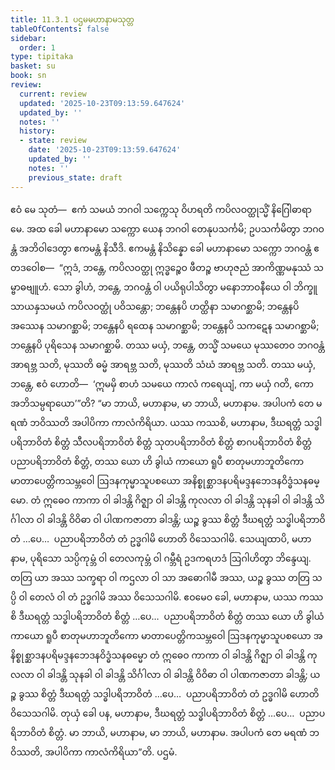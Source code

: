```yaml
---
title: 11.3.1 ပဌမမဟာနာမသုတ္တ
tableOfContents: false
sidebar:
  order: 1
type: tipitaka
basket: su
book: sn
review:
  current: review
  updated: '2025-10-23T09:13:59.647624'
  updated_by: ''
  notes: ''
  history:
  - state: review
    date: '2025-10-23T09:13:59.647624'
    updated_by: ''
    notes: ''
    previous_state: draft
---
```



<ReviewStatus review={frontmatter.review} showDetails={true} />

<HypothesisAnnotation frontmatter={frontmatter} />

<DynamicBreadcrumb />

<Division number="1017" book="sn" e="ch" v="18" p="432">

<Paragraph number="1903" book="sn">
ဧဝံ မေ သုတံ—  ဧကံ သမယံ ဘဂဝါ သက္ကေသု ဝိဟရတိ ကပိလဝတ္ထုသ္မိံ နိဂြေါဓာရာမေ. အထ ခေါ မဟာနာမော သက္ကော ယေန ဘဂဝါ တေနုပသင်္ကမိ; ဥပသင်္ကမိတွာ ဘဂဝန္တံ အဘိဝါဒေတွာ ဧကမန္တံ နိသီဒိ. ဧကမန္တံ နိသိန္နော ခေါ မဟာနာမော သက္ကော ဘဂဝန္တံ ဧတဒဝေါစ—  “ဣဒံ, ဘန္တေ, ကပိလဝတ္ထု ဣဒ္ဓဉ္စေဝ ဖီတဉ္စ ဗာဟုဇညံ အာကိဏ္ဏမနုဿံ သမ္ဗာဓဗျူဟံ. သော ခွါဟံ, ဘန္တေ, ဘဂဝန္တံ ဝါ ပယိရုပါသိတွာ မနောဘာဝနီယေ ဝါ ဘိက္ခူ သာယနှသမယံ ကပိလဝတ္ထုံ ပဝိသန္တော; ဘန္တေနပိ ဟတ္ထိနာ သမာဂစ္ဆာမိ; ဘန္တေနပိ အဿေန သမာဂစ္ဆာမိ; ဘန္တေနပိ ရထေန သမာဂစ္ဆာမိ; ဘန္တေနပိ သကဋေန သမာဂစ္ဆာမိ; ဘန္တေနပိ ပုရိသေန သမာဂစ္ဆာမိ. တဿ မယှံ, ဘန္တေ, တသ္မိံ သမယေ မုဿတေဝ ဘဂဝန္တံ အာရဗ္ဘ သတိ, မုဿတိ ဓမ္မံ အာရဗ္ဘ သတိ, မုဿတိ သံဃံ အာရဗ္ဘ သတိ. တဿ မယှံ, ဘန္တေ, ဧဝံ ဟောတိ—  ‘ဣမမှိ စာဟံ သမယေ ကာလံ ကရေယျံ, ကာ မယှံ ဂတိ, ကော အဘိသမ္ပရာယော’”တိ?
</Paragraph>

<Paragraph number="1904" book="sn">
“မာ ဘာယိ, မဟာနာမ, မာ ဘာယိ, မဟာနာမ. အပါပကံ တေ မရဏံ ဘဝိဿတိ အပါပိကာ ကာလံကိရိယာ. ယဿ ကဿစိ, မဟာနာမ, ဒီဃရတ္တံ သဒ္ဓါပရိဘာဝိတံ စိတ္တံ သီလပရိဘာဝိတံ စိတ္တံ သုတပရိဘာဝိတံ စိတ္တံ စာဂပရိဘာဝိတံ စိတ္တံ ပညာပရိဘာဝိတံ စိတ္တံ, တဿ ယော ဟိ ခွါယံ ကာယော ရူပီ စာတုမဟာဘူတိကော မာတာပေတ္တိကသမ္ဘဝေါ ဩဒနကုမ္မာသူပစယော အနိစ္စုစ္ဆာဒနပရိမဒ္ဒနဘေဒနဝိဒ္ဓံသနဓမ္မော. တံ ဣဓေဝ ကာကာ ဝါ ခါဒန္တိ ဂိဇ္ဈာ ဝါ ခါဒန္တိ ကုလလာ ဝါ ခါဒန္တိ သုနခါ ဝါ ခါဒန္တိ သိင်္ဂါလာ ဝါ ခါဒန္တိ ဝိဝိဓာ ဝါ ပါဏကဇာတာ ခါဒန္တိ; ယဉ္စ ခွဿ စိတ္တံ ဒီဃရတ္တံ သဒ္ဓါပရိဘာဝိတံ …ပေ…  ပညာပရိဘာဝိတံ တံ ဥဒ္ဓဂါမိ ဟောတိ ဝိသေသဂါမိ.
</Paragraph>

<Paragraph number="1905" book="sn">
သေယျထာပိ, မဟာနာမ, ပုရိသော သပ္ပိကုမ္ဘံ ဝါ တေလကုမ္ဘံ ဝါ ဂမ္ဘီရံ ဥဒကရဟဒံ ဩဂါဟိတွာ ဘိန္ဒေယျ. တတြ ယာ အဿ သက္ခရာ ဝါ ကဌလာ ဝါ သာ အဓောဂါမီ အဿ, ယဉ္စ ခွဿ တတြ သပ္ပိ ဝါ တေလံ ဝါ တံ ဥဒ္ဓဂါမိ အဿ ဝိသေသဂါမိ. ဧဝမေဝ ခေါ, မဟာနာမ, ယဿ ကဿစိ ဒီဃရတ္တံ သဒ္ဓါပရိဘာဝိတံ စိတ္တံ …ပေ…  ပညာပရိဘာဝိတံ စိတ္တံ တဿ ယော ဟိ ခွါယံ ကာယော ရူပီ စာတုမဟာဘူတိကော မာတာပေတ္တိကသမ္ဘဝေါ ဩဒနကုမ္မာသူပစယော အနိစ္စုစ္ဆာဒနပရိမဒ္ဒနဘေဒနဝိဒ္ဓံသနဓမ္မော တံ ဣဓေဝ ကာကာ ဝါ ခါဒန္တိ ဂိဇ္ဈာ ဝါ ခါဒန္တိ ကုလလာ ဝါ ခါဒန္တိ သုနခါ ဝါ ခါဒန္တိ သိင်္ဂါလာ ဝါ ခါဒန္တိ ဝိဝိဓာ ဝါ ပါဏကဇာတာ ခါဒန္တိ; ယဉ္စ ခွဿ စိတ္တံ ဒီဃရတ္တံ သဒ္ဓါပရိဘာဝိတံ …ပေ…  ပညာပရိဘာဝိတံ တံ ဥဒ္ဓဂါမိ ဟောတိ ဝိသေသဂါမိ. တုယှံ ခေါ ပန, မဟာနာမ, ဒီဃရတ္တံ သဒ္ဓါပရိဘာဝိတံ စိတ္တံ …ပေ…  ပညာပရိဘာဝိတံ စိတ္တံ. မာ ဘာယိ, မဟာနာမ, မာ ဘာယိ, မဟာနာမ. အပါပကံ တေ မရဏံ ဘဝိဿတိ, အပါပိကာ ကာလံကိရိယာ”တိ.

</Paragraph>
</Division>

<Paragraph number="1906" type="center" book="sn">
ပဌမံ.
</Paragraph>